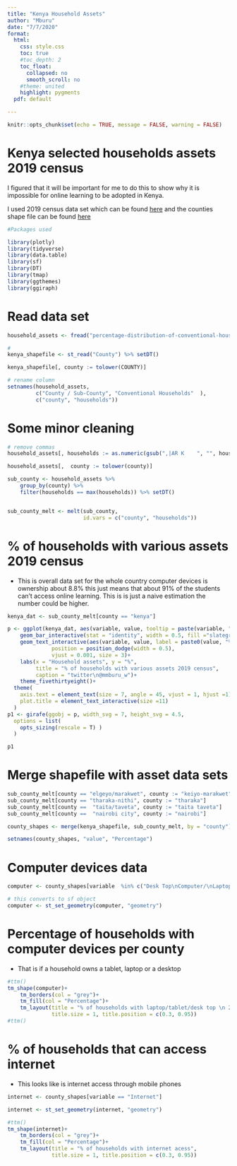 ```yaml
---
title: "Kenya Household Assets"
author: "Mburu"
date: "7/7/2020"
format: 
  html:
    css: style.css
    toc: true
    #toc_depth: 2
    toc_float:
      collapsed: no
      smooth_scroll: no
    #theme: united
    highlight: pygments
  pdf: default

---
```


```r
knitr::opts_chunk$set(echo = TRUE, message = FALSE, warning = FALSE)
```

# Kenya selected households assets 2019 census

I figured that it will be important for me to do this to show why it is impossible for online learning to be adopted in Kenya.

I used 2019 census data set which can be found [here](https://open.africa/dataset/2019-kenya-population-and-housing-census/resource/95eb7a07-71dd-48be-8c82-dd321ab329f1) and the counties shape file can be found [here](https://africaopendata.org/dataset/kenya-counties-shapefile)


```r
#Packages used

library(plotly)
library(tidyverse)
library(data.table)
library(sf)
library(DT)
library(tmap)
library(ggthemes)
library(ggiraph)

```

# Read data set

```r
household_assets <- fread("percentage-distribution-of-conventional-households-by-ownership-of-selected-household-assets-201.csv")

#
kenya_shapefile <- st_read("County") %>% setDT()

kenya_shapefile[, county := tolower(COUNTY)]

# rename column
setnames(household_assets, 
         c("County / Sub-County", "Conventional Households"  ), 
         c("county", "households"))
```

# Some minor cleaning


```r

# remove commas 
household_assets[, households := as.numeric(gsub(",|AR K    ", "", households))]

household_assets[,  county := tolower(county)]

sub_county <- household_assets %>% 
    group_by(county) %>%
    filter(households == max(households)) %>% setDT()


sub_county_melt <- melt(sub_county, 
                        id.vars = c("county", "households"))


```

# % of households with various assets 2019 census

- This is overall data set for the whole country computer devices is ownership about 8.8% this just means that about 91% of the students can't access online learning. This is is just a naive estimation the number could be higher.


```r
kenya_dat <- sub_county_melt[county == "kenya"]

p <- ggplot(kenya_dat, aes(variable, value, tooltip = paste(variable, " : ", value))) +
    geom_bar_interactive(stat = "identity", width = 0.5, fill ="slategray2"  ) +
    geom_text_interactive(aes(variable, value, label = paste0(value, "%")),
              position = position_dodge(width = 0.5),
              vjust = 0.001, size = 3)+
    labs(x = "Household assets", y = "%",
         title = "% of households with various assets 2019 census",
         caption = "twitter\n@mmburu_w")+
    theme_fivethirtyeight()+
  theme(
    axis.text = element_text(size = 7, angle = 45, vjust = 1, hjust =1),
    plot.title = element_text_interactive(size =11)
  )
p1 <- girafe(ggobj = p, width_svg = 7, height_svg = 4.5, 
  options = list(
    opts_sizing(rescale = T) )
  )

p1


```

# Merge shapefile with asset data sets

```r
 
sub_county_melt[county == "elgeyo/marakwet", county := "keiyo-marakwet"]
sub_county_melt[county == "tharaka-nithi", county := "tharaka"]
sub_county_melt[county ==  "taita/taveta", county := "taita taveta"]
sub_county_melt[county ==  "nairobi city", county := "nairobi"]

county_shapes <- merge(kenya_shapefile, sub_county_melt, by = "county") 

setnames(county_shapes, "value", "Percentage")
```

# Computer devices data

```r

computer <- county_shapes[variable  %in% c("Desk Top\nComputer/\nLaptop/ Tablet")]

# this converts to sf object
computer <- st_set_geometry(computer, "geometry")
```


# Percentage of households with computer devices per county

- That is if a household owns a tablet, laptop or a desktop


```r
#ttm()
tm_shape(computer)+
    tm_borders(col = "grey")+
    tm_fill(col = "Percentage")+
    tm_layout(title = "% of households with laptop/tablet/desk top \n 2019 census",
              title.size = 1, title.position = c(0.3, 0.95))
#ttm()
```


# % of households that can access internet

- This looks like is internet access through mobile phones

```r
internet <- county_shapes[variable == "Internet"]

internet <- st_set_geometry(internet, "geometry")

#ttm()
tm_shape(internet)+
    tm_borders(col = "grey")+
    tm_fill(col = "Percentage")+
    tm_layout(title = "% of households with internet acess",
              title.size = 1, title.position = c(0.3, 0.95))
```
